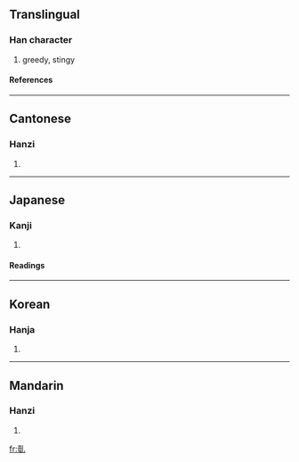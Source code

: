 ==Translingual==
===Han character===
{{Han char|rn=5|rad=乙|as=12|sn=13|four=4211<sub>0</sub>|canj=土廿山 (GTU)}}
# greedy, stingy
====References====
{{Han ref|kx=0085.020|dkj=00216|dj=0173.100|hdz=10057.080|uh=4E84|ud=20100|bh=DCB2|bd=56498}}
----
==Cantonese==
===Hanzi===
{{yue-hanzi|jyut=|y=yi4}}
# {{defn|Cantonese}}
----
==Japanese==
===Kanji===
{{ja-kanji|grade=|rs=乙12}}
# {{defn|Japanese}}
====Readings====
{{ja-readings|on=[[い]] (i)|kun=[[むさぼる]] (musaboru)}}
----
==Korean==
===Hanja===
{{ko-hanja|hangeul=(탐할)의|rv=ui|mr=ŭi}}
# {{defn|Korean}}
----

==Mandarin==
===Hanzi===
{{cmn-hanzi|pin=[[yì]] (yi4)|wg=i<sup>4</sup>}}
# {{defn|Mandarin}}

[[fr:亄]]